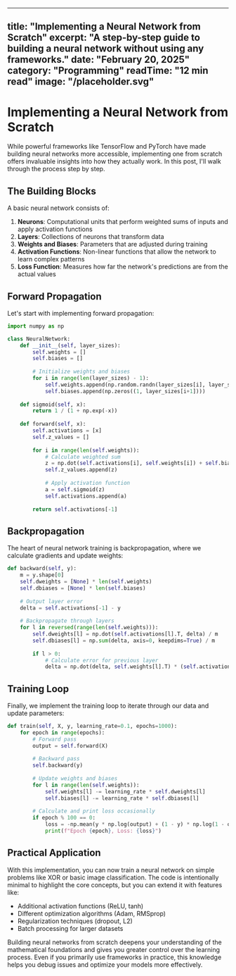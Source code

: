 
---
title: "Implementing a Neural Network from Scratch"
excerpt: "A step-by-step guide to building a neural network without using any frameworks."
date: "February 20, 2025"
category: "Programming"
readTime: "12 min read"
image: "/placeholder.svg"
---

# Implementing a Neural Network from Scratch

While powerful frameworks like TensorFlow and PyTorch have made building neural networks more accessible, implementing one from scratch offers invaluable insights into how they actually work. In this post, I'll walk through the process step by step.

## The Building Blocks

A basic neural network consists of:

1. **Neurons**: Computational units that perform weighted sums of inputs and apply activation functions
2. **Layers**: Collections of neurons that transform data
3. **Weights and Biases**: Parameters that are adjusted during training
4. **Activation Functions**: Non-linear functions that allow the network to learn complex patterns
5. **Loss Function**: Measures how far the network's predictions are from the actual values

## Forward Propagation

Let's start with implementing forward propagation:

```python
import numpy as np

class NeuralNetwork:
    def __init__(self, layer_sizes):
        self.weights = []
        self.biases = []
        
        # Initialize weights and biases
        for i in range(len(layer_sizes) - 1):
            self.weights.append(np.random.randn(layer_sizes[i], layer_sizes[i+1]) * 0.1)
            self.biases.append(np.zeros((1, layer_sizes[i+1])))
    
    def sigmoid(self, x):
        return 1 / (1 + np.exp(-x))
    
    def forward(self, x):
        self.activations = [x]
        self.z_values = []
        
        for i in range(len(self.weights)):
            # Calculate weighted sum
            z = np.dot(self.activations[i], self.weights[i]) + self.biases[i]
            self.z_values.append(z)
            
            # Apply activation function
            a = self.sigmoid(z)
            self.activations.append(a)
            
        return self.activations[-1]
```

## Backpropagation

The heart of neural network training is backpropagation, where we calculate gradients and update weights:

```python
def backward(self, y):
    m = y.shape[0]
    self.dweights = [None] * len(self.weights)
    self.dbiases = [None] * len(self.biases)
    
    # Output layer error
    delta = self.activations[-1] - y
    
    # Backpropagate through layers
    for l in reversed(range(len(self.weights))):
        self.dweights[l] = np.dot(self.activations[l].T, delta) / m
        self.dbiases[l] = np.sum(delta, axis=0, keepdims=True) / m
        
        if l > 0:
            # Calculate error for previous layer
            delta = np.dot(delta, self.weights[l].T) * (self.activations[l] * (1 - self.activations[l]))
```

## Training Loop

Finally, we implement the training loop to iterate through our data and update parameters:

```python
def train(self, X, y, learning_rate=0.1, epochs=1000):
    for epoch in range(epochs):
        # Forward pass
        output = self.forward(X)
        
        # Backward pass
        self.backward(y)
        
        # Update weights and biases
        for l in range(len(self.weights)):
            self.weights[l] -= learning_rate * self.dweights[l]
            self.biases[l] -= learning_rate * self.dbiases[l]
        
        # Calculate and print loss occasionally
        if epoch % 100 == 0:
            loss = -np.mean(y * np.log(output) + (1 - y) * np.log(1 - output))
            print(f"Epoch {epoch}, Loss: {loss}")
```

## Practical Application

With this implementation, you can now train a neural network on simple problems like XOR or basic image classification. The code is intentionally minimal to highlight the core concepts, but you can extend it with features like:

- Additional activation functions (ReLU, tanh)
- Different optimization algorithms (Adam, RMSprop)
- Regularization techniques (dropout, L2)
- Batch processing for larger datasets

Building neural networks from scratch deepens your understanding of the mathematical foundations and gives you greater control over the learning process. Even if you primarily use frameworks in practice, this knowledge helps you debug issues and optimize your models more effectively.
